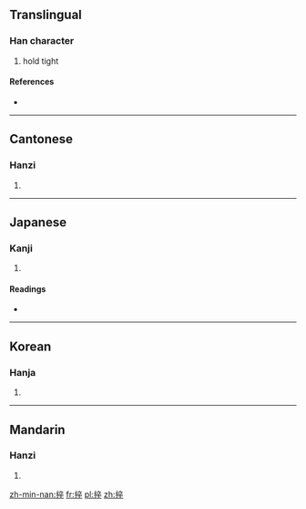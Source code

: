 ==Translingual==

===Han character===
{{Han char|rn=64|rad=手|as=08|sn=11|four=5004<sub>8</sub>|canj=手卜人十 (QYOJ)}}

# hold tight

====References====
* {{Han ref|kx=0436.020|dkj=12225|dj=0785.150|hdz=31904.030|uh=637D|ud=25469|bh=D56A|bd=54634}}

----

==Cantonese==

===Hanzi===
{{yue-hanzi|jyut=[[cyut3]], [[zeot1]]|y=chyut3, jeut1}}

# {{defn|lang=yue|sort=手08}}

----

==Japanese==

===Kanji===
{{ja-kanji|grade=|rs=手08}}

# {{defn|lang=ja|sort=手08}}

====Readings====
* {{ja-readings|on=[[そつ]] (sotsu), [[そち]] (sochi), [[ちゅつ]] (chutsu), [[じゅち]] (juchi), [[さい]] (sai), [[すい]] (sui)|kun=[[つかむ]] (tsukamu)}}

----

==Korean==

===Hanja===
{{ko-hanja|hangeul=졸|rv=jol|mr=chol}}

# {{defn|lang=ko|sort=手08}}

----

==Mandarin==

===Hanzi===
{{cmn-hanzi|pin=[[zú]] ([[zu2]]), [[zuó]] ([[zuo2]])|wg=tsu<sup>2</sup>, tso<sup>2</sup>}}

# {{defn|lang=cmn|sort=手08}}

[[zh-min-nan:捽]]
[[fr:捽]]
[[pl:捽]]
[[zh:捽]]